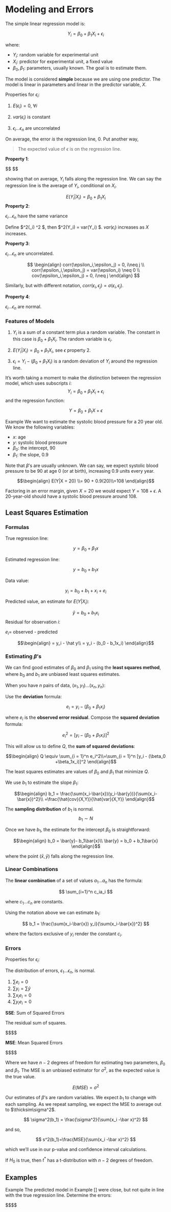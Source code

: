 # Modeling and Errors 

The simple linear regression model is: 

$$Y_i= \beta_0 +\beta_1X_i + \epsilon_i$$

where:

- $Y_i$: random variable for experimental unit
- $X_i$: predictor for experimental unit, a fixed value
- $\beta_0, \beta_1$: parameters, usually known. The goal is to estimate them. 

The model is considered **simple** because we are using one predictor. The model is linear in parameters and linear in the predictor variable, $X$. 

Properties for $\epsilon_i$: 

1. $E(\epsilon_i) = 0$, $\forall i$

2. $var(\epsilon_i)$ is constant

3. $\epsilon_i...\epsilon_n$ are uncorrelated

On average, the error *is* the regression line, 0. Put another way, 
 
 > The expected value of $\epsilon$ is on the regression line. 
 
**Property 1**: 

$$
\begin{align} 
E(\epsilon_i) = 0\\
 \epsilon_i = Y_i -(\beta_0 +\beta_1X_i) \\
 E[\epsilon_i] = E[Y_i -(\beta_0 +\beta_1X_i)] \\
 0 = E[Y_i] - E[\beta_0 +\beta_1X_i] \\
 0 = E[Y_i] - E[\beta_0] +E[\beta_1X_i] \\
 0  = E[Y_i] - \beta_0 + \beta_1X_i \\
   \Rightarrow E[Y_i] = \beta_0 + \beta_1X_i \\
   
\end{align}
$$

showing that on average, $Y_i$ falls along the regression line. We can say the regression line is the average of $Y_i$, conditional on $X_i$. 

$$ E(Y_i|X_i)= \beta_0 +\beta_1X_i $$
 **Property 2**:

$\epsilon_i...\epsilon_n$ have the same variance 
 
 Define $\sigma^2(\epsilon_i) \equiv \sigma^2 $,  then $\sigma^2(Y_i) = var(Y_i) $. $var(\epsilon_i)$ increases as $X$ increases. 
 
**Property 3**:  

$\epsilon_i...\epsilon_n$ are uncorrelated. 
 
$$
\begin{align}
  corr(\epsilon_i,\epsilon_j) = 0, i\neq j \\ 
  corr(\epsilon_i,\epsilon_j) = var(\epsilon_i) \neq 0 \\
  cov(\epsilon_i,\epsilon_j) = 0, i\neq j 
\end{align}
$$
 
Similarly, but with different notation, $corr(\epsilon_i,\epsilon_j) = \sigma(\epsilon_i,\epsilon_j)$. 

**Property 4**:

$\epsilon_i...\epsilon_n$ are normal. 
 
### Features of Models

1. $Y_i$ is a sum of a constant term plus a random variable. The constant in this case is $\beta_0 +\beta_1X_i$. The random variable is $\epsilon_i$. 

2. $E(Y_i|X_i)= \beta_0 +\beta_1X_i$, see $\epsilon$ property 2. 

3. $\epsilon_i = Y_i -(\beta_0 +\beta_1X_i)$ is a random deviation of $Y_i$ around the regression line.

It's worth taking a moment to make the distinction between the regression model, which uses subscripts $i$:  
$$Y_i= \beta_0 +\beta_1X_i + \epsilon_i$$
and the regression function: 

$$Y= \beta_0 +\beta_1X + \epsilon$$



::: {.callout .example }

[Example]{class="badge badge-warning"} We want to estimate the systolic blood pressure for a 20 year old. We know the following variables: 

- $x$: age
- $y$: systolic blood pressure
- $\beta_0$: the intercept, $90$
- $\beta_1$: the slope, $0.9$

Note that $\beta$'s are usually unknown. We can say, we expect systolic blood pressure to be $90$ at age $0$ (or at birth), increasing $0.9$ units every year.  

$$\begin{align}
E(Y|X = 20) \\= 90 + 0.9(20)\\=108
\end{align}$$

Factoring in an error margin, given $X = 20$ we would expect $Y = 108 +\epsilon$. A 20-year-old should have a systolic blood pressure around 108. 

:::

## Least Squares Estimation

### Formulas

True regression line: 

$$y= \beta_0 + \beta_1x$$

Estimated regression line: 

$$y = b_0 + b_1x$$

Data value:

$$y_i = b_0+b_1+x_i+e_i$$

Predicted value, an estimate for $E(Y|X_i)$:

$$\hat{y} = b_0+b_1x_i$$
Residual for observation $i$: 

$e_i=$ observed - predicted 

$$\begin{align}
= y_i - \hat y\\
= y_i - (b_0 - b_1x_i)
\end{align}$$



### Estimating $\beta$'s

We can find good estimates of $\beta_0$ and $\beta_1$ using the **least squares method**, where $b_0$ and $b_1$ are unbiased least squares estimates.  

When you have $n$ pairs of data, $(x_1, y_1)...(x_n, y_n)$: 

Use the **deviation** formula:

$$e_i = y_i - (\beta_0 +\beta_1x_i)$$ 

where $e_i$ is the **observed error residual**. Compose the **squared deviation** formula: 

$$e_i^2 = [y_i - (\beta_0 +\beta_1x_i)]^2$$ 

This will allow us to define $Q$, the **sum of squared deviations**: 

$$\begin{align}
Q \equiv \sum_{i = 1}^n e_i^2\\=\sum_{i = 1}^n [y_i - (\beta_0 +\beta_1x_i)]^2
\end{align}$$

The least squares estimates are values of $\beta_0$ and $\beta_1$ that minimize $Q$. 

We use $b_1$ to estimate the slope $\beta_1$:

$$\begin{align}
 b_1 = \frac{\sum(x_i-\bar{x})(y_i-\bar{y})}{\sum(x_i-\bar{x})^2}\\ 
 =\frac{\hat{cov}(X,Y)}{\hat{var}(X,Y)} 
\end{align}$$


The **sampling distribution** of $b_1$ is normal. 
$$ b_1\sim N$$


Once we have $b_1$, the estimate for the intercept $\beta_0$ is straightforward:

$$\begin{align}
b_0 = \bar{y}- b_1\bar{x}\\
 \bar{y} = b_0 + b_1\bar{x}
\end{align}$$

where the point $(\bar{x}, \bar{y})$ falls along the regression line. 

### Linear Combinations 

The **linear combination** of a set of values $a_1...a_n$ has the formula: 

$$
\sum_{i=1}^n c_ia_i 
$$

where $c_1...c_n$ are constants. 

Using the notation above we can estimate $b_1$:

$$
b_1 = \frac{\sum(x_i-\bar{x}) y_i}{\sum(x_i-\bar{x})^2}
$$

where the factors exclusive of $y_i$ render the constant $c_i$. 

### Errors

Properties for $\epsilon_i$:

The distribution of errors, $\epsilon_1...\epsilon_n$, is normal. 

1. $\sum e_i = 0$
2. $\sum y_i = \sum \hat y$
3. $\sum x_ie_i = 0$
4. $\sum y_ie_i = 0$ 



**SSE**: Sum of Squared Errors

The residual sum of squares. 

$$\begin{align}
SSE = \sum_{i = 1}^n e_i^2\\
= \sum_{i = 1}^n (y_i - \hat y)^2

\end{align}$$

**MSE**: Mean Squared Errors

$$\begin{align}
MSE = \frac{\sum_{i = 1}^n (y_i - \hat y)^2}{n-2} \\
= \frac{SSE}{n-2}

\end{align}$$

Where we have $n-2$ degrees of freedom for estimating two parameters, $\beta_0$ and $\beta_1$. The MSE is an unbiased estimator for $\sigma^2$, as the expected value is the true value. 

$$ E(MSE) = \sigma^2$$

Our estimates of $\beta$'s are random variables. We expect $b_1$ to change with each sampling. As we repeat sampling, we expect the MSE to average out to $\thicksim\sigma^2$.

$$
\sigma^2(b_1) = \frac{\sigma^2}{\sum(x_i -\bar x)^2}
$$

and so, 

$$
s^2(b_1)=\frac{MSE}{\sum(x_i -\bar x)^2}
$$

which we'll use in our p-value and confidence interval calculations. 

If $H_0$ is true, then $t^*$ has a t-distribution with $n-2$ degrees of freedom. 


## Examples {-}

:::{.callout .example}
[Example]{class="badge badge-warning"} The predicted model in Example [] were close, but not quite in line with the true regression line. Determine the errors:

$$\begin{equation} 

SSE = \sum_{i= 1}^{n}e_i^2 \approx 4457.83\\
MSE = \frac{SSE}{n-2}\approx 247\\
s^2(b_1) = \frac{MSE}{\sum(x-\bar{ x})^2} \approx 0.04067
s(b_1) = sqrt(0.04067) \approx 0.202

\end{equation}$$

:::


